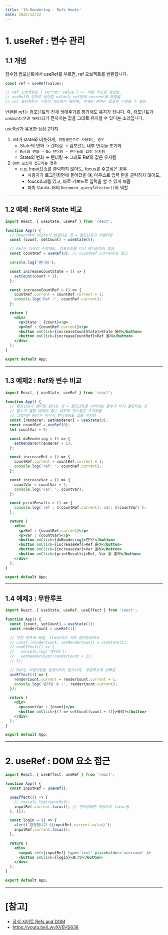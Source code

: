 ```yaml
---
title: '10-Rendering - Refs Hooks'
date: 2022/12/22
---
```


# 1. useRef : 변수 관리

## 1.1 개념

함수형 컴포넌트에서 useRef를 부르면, ref 오브젝트를 반환합니다.

```jsx
const ref = useRef(value);

// ref 오브젝트는 { currnt: value } <- 이런 식으로 생성됨
// useRef의 인자로 넣어준 value는 ref안에 current에 저장됨
// ref 오브젝트는 수정이 가능하기 때문에, 언제든 원하는 값으루 수정할 수 있음
```

반환된 ref는 컴포넌트의 전체 생애주기를 통과해도 유지가 됩니다.
즉, 컴포넌트가 `unmount(연결 해제)`되기 전까지는 값을 그대로 유지할 수 있다는 소리입니다.

useRef가 유용한 상황 2가지

1. ref가 state와 비슷하게,` 저장공간으로 사용하는 경우`
   - State의 변화 → 렌더링 → 컴포넌트 내부 변수들 초기화
   - `Ref의 변화 → No 렌더링 → 변수들의 값이 유지됨`
   - State의 변화 → 렌더링 → 그래도 Ref의 값은 유지됨
2. `DOM 요소에 접근하는 경우`
   - e.g. Input요소를 클릭하지 않아도, focus를 주고싶은 경우
     - 사용자가 로그인화면에 들어갔을 떄, 마우스로 입력 란을 클릭하지 않아도,
     - foucs효과를 있고, 바로 키보드로 입력을 할 수 있게 해줌
     - 마치 Vanila JS의 `Document.querySelector()`의 역할

---

## 1.2 예제 : Ref와 State 비교

```jsx
import React, { useState, useRef } from 'react';

function App() {
  // React에서 state가 변경되는 것 = 컴포넌트가 리렌더링
  const [count, setCount] = useState(0);

  // Ref는 아무리 수정해도, 컴포넌트를 다시 렌더링하지 않음
  const countRef = useRef(0); // countRef.current로 접근

  console.log('렌더링');

  const increaseCountState = () => {
    setCount(count + 1);
  };

  const increaseCountRef = () => {
    countRef.current = countRef.current + 1;
    console.log('Ref :', countRef.current);
  };

  return (
    <div>
      <p>State : {count}</p>
      <p>Ref : {countRef.current}</p>
      <button onClick={increaseCountState}>State 올려</button>
      <button onClick={increaseCountRef}>Ref 올려</button>
    </div>
  );
}

export default App;
```

---

## 1.3 예제2 : Ref와 변수 비교

```jsx
import React, { useState, useRef } from 'react';

function App() {
  // 컴포넌트가 렌더링 된다는 것 = 컴포넌트를 나타내는 함수가 다시 불린다는 것
  // 함수가 불릴 떄마다 함수 내부의 변수들은 초기화됨
  // 그렇지만 Ref는 아무리 렌더링되도 값을 유지함
  const [renderer, setRenderer] = useState(0);
  const countRef = useRef(0);
  let countVar = 0;

  const doRendering = () => {
    setRenderer(renderer + 1);
  };

  const increaseRef = () => {
    countRef.current = countRef.current + 1;
    console.log('ref: ', countRef.current);
  };

  const increaseVar = () => {
    countVar = countVar + 1;
    console.log('var: ', countVar);
  };

  const printResults = () => {
    console.log(`ref : ${countRef.current}, var: ${countVar}`);
  };

  return (
    <div>
      <p>Ref : {countRef.current}</p>
      <p>Var : {countVar}</p>
      <button onClick={doRendering}>렌더!</button>
      <button onClick={increaseRef}>Ref 올려</button>
      <button onClick={increaseVar}>Var 올려</button>
      <button onClick={printResults}>Ref, Var 값 출력</button>
    </div>
  );
}

export default App;
```

---

## 1.4 예제3 : 무한루프

```jsx
import React, { useState, useRef, useEffect } from 'react';

function App() {
  const [count, setCount] = useState(1);
  const renderCount = useRef(1);

  // 무한 루프에 빠짐, State끼리 서로 렌더링되어서
  // const [renderCount, setRenderCount] = useState(1);
  // useEffect(() => {
  //   console.log('렌더링');
  //   setRenderCount(renderCount + 1);
  // });

  // Ref는 리렌더링을 발생시키지 않으니까, 무한루프에 안빠짐
  useEffect(() => {
    renderCount.current = renderCount.current + 1;
    console.log('렌더링 수 :', renderCount.current);
  });

  return (
    <div>
      <p>countVar : {count}</p>
      <button onClick={() => setCount(count + 1)}>올려!</button>
    </div>
  );
}

export default App;
```

---

# 2. useRef : DOM 요소 접근

```jsx
import React, { useEffect, useRef } from 'react';

function App() {
  const inputRef = useRef();

  useEffect(() => {
    // console.log(inputRef);
    inputRef.current.focus(); // 렌더링되면 자동으로 focus됨
  }, []);

  const login = () => {
    alert(`환영합니다 ${inputRef.current.value}`);
    inputRef.current.focus();
  };

  return (
    <div>
      <input ref={inputRef} type='text' placeholder='username' />
      <button onClick={login}>로그인</button>
    </div>
  );
}

export default App;
```

---

# [참고]

- [공식 사이트 Refs and DOM](https://reactjs.org/docs/refs-and-the-dom.html)
- https://youtu.be/LwvXVEHS638
